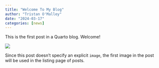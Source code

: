```yaml
---
title: "Welcome To My Blog"
author: "Tristan O'Malley"
date: "2024-03-17"
categories: [news]
---
```


This is the first post in a Quarto blog. Welcome!

![](thumbnail.jpg)

Since this post doesn't specify an explicit `image`, the first image in the post will be used in the listing page of posts.
